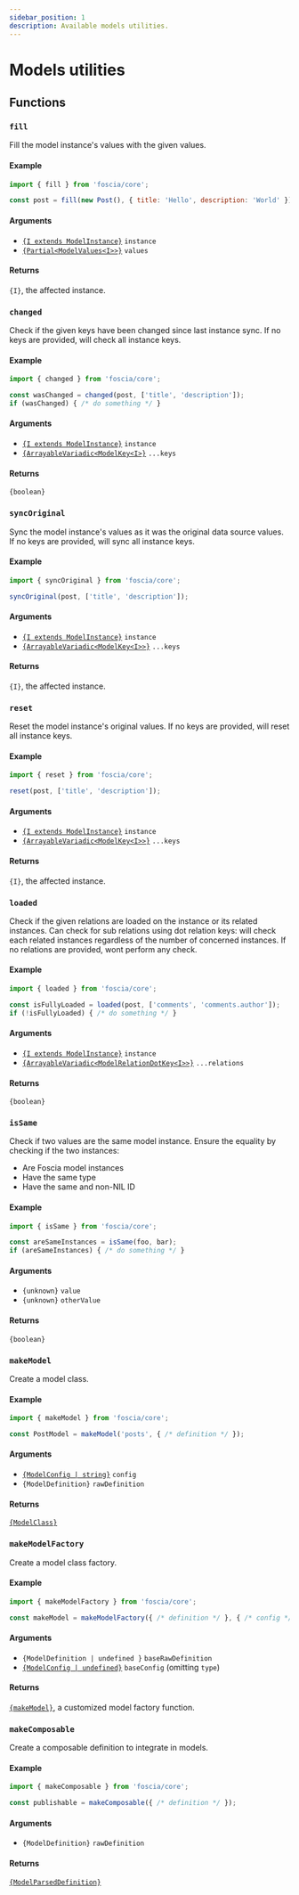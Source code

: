 ```yaml
---
sidebar_position: 1
description: Available models utilities.
---
```


# Models utilities

## Functions

### `fill`

Fill the model instance's values with the given values.

#### Example

```javascript
import { fill } from 'foscia/core';

const post = fill(new Post(), { title: 'Hello', description: 'World' });
```

#### Arguments

- [`{I extends ModelInstance}`](/docs/api/foscia/modules/core#modelinstance) `instance`
- [`{Partial<ModelValues<I>>}`](/docs/api/foscia/modules/core#modelvalues) `values`

#### Returns

`{I}`, the affected instance.

### `changed`

Check if the given keys have been changed since last instance sync.
If no keys are provided, will check all instance keys.

#### Example

```javascript
import { changed } from 'foscia/core';

const wasChanged = changed(post, ['title', 'description']);
if (wasChanged) { /* do something */ }
```

#### Arguments

- [`{I extends ModelInstance}`](/docs/api/foscia/modules/core#modelinstance) `instance`
- [`{ArrayableVariadic<ModelKey<I>}`](/docs/api/foscia/modules/core#modelkey) `...keys`

#### Returns

`{boolean}`

### `syncOriginal`

Sync the model instance's values as it was the original data source values.
If no keys are provided, will sync all instance keys.

#### Example

```javascript
import { syncOriginal } from 'foscia/core';

syncOriginal(post, ['title', 'description']);
```

#### Arguments

- [`{I extends ModelInstance}`](/docs/api/foscia/modules/core#modelinstance) `instance`
- [`{ArrayableVariadic<ModelKey<I>>}`](/docs/api/foscia/modules/core#modelkey) `...keys`

#### Returns

`{I}`, the affected instance.

### `reset`

Reset the model instance's original values.
If no keys are provided, will reset all instance keys.

#### Example

```javascript
import { reset } from 'foscia/core';

reset(post, ['title', 'description']);
```

#### Arguments

- [`{I extends ModelInstance}`](/docs/api/foscia/modules/core#modelinstance) `instance`
- [`{ArrayableVariadic<ModelKey<I>>}`](/docs/api/foscia/modules/core#modelkey) `...keys`

#### Returns

`{I}`, the affected instance.

### `loaded`

Check if the given relations are loaded on the instance or its related instances.
Can check for sub relations using dot relation keys: will check each related instances regardless
of the number of concerned instances.
If no relations are provided, wont perform any check.

#### Example

```javascript
import { loaded } from 'foscia/core';

const isFullyLoaded = loaded(post, ['comments', 'comments.author']);
if (!isFullyLoaded) { /* do something */ }
```

#### Arguments

- [`{I extends ModelInstance}`](/docs/api/foscia/modules/core#modelinstance) `instance`
- [`{ArrayableVariadic<ModelRelationDotKey<I>>}`](/docs/api/foscia/modules/core#modelrelationdotkey) `...relations`

#### Returns

`{boolean}`

### `isSame`

Check if two values are the same model instance. Ensure the equality by
checking if the two instances:

- Are Foscia model instances
- Have the same type
- Have the same and non-NIL ID

#### Example

```javascript
import { isSame } from 'foscia/core';

const areSameInstances = isSame(foo, bar);
if (areSameInstances) { /* do something */ }
```

#### Arguments

- `{unknown}` `value`
- `{unknown}` `otherValue`

#### Returns

`{boolean}`

### `makeModel`

Create a model class.

#### Example

```javascript
import { makeModel } from 'foscia/core';

const PostModel = makeModel('posts', { /* definition */ });
```

#### Arguments

- [`{ModelConfig | string}`](/docs/api/foscia/modules/core#modelconfig) `config`
- `{ModelDefinition}` `rawDefinition`

#### Returns

[`{ModelClass}`](/docs/api/foscia/modules/core#modelclass)

### `makeModelFactory`

Create a model class factory.

#### Example

```javascript
import { makeModelFactory } from 'foscia/core';

const makeModel = makeModelFactory({ /* definition */ }, { /* config */ });
```

#### Arguments

- `{ModelDefinition | undefined }` `baseRawDefinition`
- [`{ModelConfig | undefined}`](/docs/api/foscia/modules/core#modelconfig) `baseConfig` (omitting `type`)

#### Returns

[`{makeModel}`](#makemodel), a customized model factory function.

### `makeComposable`

Create a composable definition to integrate in models.

#### Example

```javascript
import { makeComposable } from 'foscia/core';

const publishable = makeComposable({ /* definition */ });
```

#### Arguments

- `{ModelDefinition}` `rawDefinition`

#### Returns

[`{ModelParsedDefinition}`](/docs/api/foscia/modules/core#modelparseddefinition)
